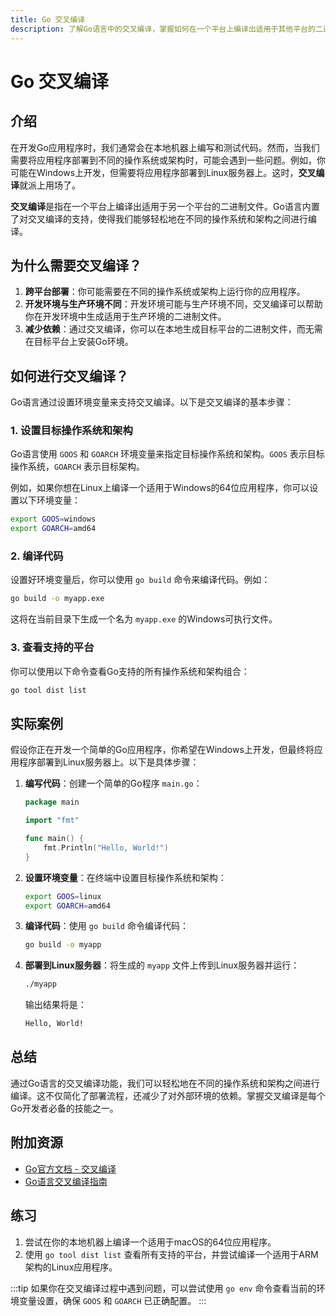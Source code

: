 ```yaml
---
title: Go 交叉编译
description: 了解Go语言中的交叉编译，掌握如何在一个平台上编译出适用于其他平台的二进制文件。
---
```


# Go 交叉编译

## 介绍

在开发Go应用程序时，我们通常会在本地机器上编写和测试代码。然而，当我们需要将应用程序部署到不同的操作系统或架构时，可能会遇到一些问题。例如，你可能在Windows上开发，但需要将应用程序部署到Linux服务器上。这时，**交叉编译**就派上用场了。

**交叉编译**是指在一个平台上编译出适用于另一个平台的二进制文件。Go语言内置了对交叉编译的支持，使得我们能够轻松地在不同的操作系统和架构之间进行编译。

## 为什么需要交叉编译？

1. **跨平台部署**：你可能需要在不同的操作系统或架构上运行你的应用程序。
2. **开发环境与生产环境不同**：开发环境可能与生产环境不同，交叉编译可以帮助你在开发环境中生成适用于生产环境的二进制文件。
3. **减少依赖**：通过交叉编译，你可以在本地生成目标平台的二进制文件，而无需在目标平台上安装Go环境。

## 如何进行交叉编译？

Go语言通过设置环境变量来支持交叉编译。以下是交叉编译的基本步骤：

### 1. 设置目标操作系统和架构

Go语言使用 `GOOS` 和 `GOARCH` 环境变量来指定目标操作系统和架构。`GOOS` 表示目标操作系统，`GOARCH` 表示目标架构。

例如，如果你想在Linux上编译一个适用于Windows的64位应用程序，你可以设置以下环境变量：

```bash
export GOOS=windows
export GOARCH=amd64
```

### 2. 编译代码

设置好环境变量后，你可以使用 `go build` 命令来编译代码。例如：

```bash
go build -o myapp.exe
```

这将在当前目录下生成一个名为 `myapp.exe` 的Windows可执行文件。

### 3. 查看支持的平台

你可以使用以下命令查看Go支持的所有操作系统和架构组合：

```bash
go tool dist list
```

## 实际案例

假设你正在开发一个简单的Go应用程序，你希望在Windows上开发，但最终将应用程序部署到Linux服务器上。以下是具体步骤：

1. **编写代码**：创建一个简单的Go程序 `main.go`：

    ```go
    package main

    import "fmt"

    func main() {
        fmt.Println("Hello, World!")
    }
    ```

2. **设置环境变量**：在终端中设置目标操作系统和架构：

    ```bash
    export GOOS=linux
    export GOARCH=amd64
    ```

3. **编译代码**：使用 `go build` 命令编译代码：

    ```bash
    go build -o myapp
    ```

4. **部署到Linux服务器**：将生成的 `myapp` 文件上传到Linux服务器并运行：

    ```bash
    ./myapp
    ```

    输出结果将是：

    ```bash
    Hello, World!
    ```

## 总结

通过Go语言的交叉编译功能，我们可以轻松地在不同的操作系统和架构之间进行编译。这不仅简化了部署流程，还减少了对外部环境的依赖。掌握交叉编译是每个Go开发者必备的技能之一。

## 附加资源

- [Go官方文档 - 交叉编译](https://golang.org/doc/install/source#environment)
- [Go语言交叉编译指南](https://www.digitalocean.com/community/tutorials/building-go-applications-for-different-operating-systems-and-architectures)

## 练习

1. 尝试在你的本地机器上编译一个适用于macOS的64位应用程序。
2. 使用 `go tool dist list` 查看所有支持的平台，并尝试编译一个适用于ARM架构的Linux应用程序。

:::tip
如果你在交叉编译过程中遇到问题，可以尝试使用 `go env` 命令查看当前的环境变量设置，确保 `GOOS` 和 `GOARCH` 已正确配置。
:::